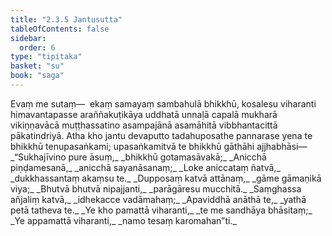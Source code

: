 ```yaml
---
title: "2.3.5 Jantusutta"
tableOfContents: false
sidebar:
  order: 6
type: "tipitaka"
basket: "su"
book: "saga"
---
```



<DynamicBreadcrumb />

<Division number="106" book="saga">

<Paragraph number="522" book="saga">
Evaṃ me sutaṃ—  ekaṃ samayaṃ sambahulā bhikkhū, kosalesu viharanti himavantapasse araññakuṭikāya uddhatā unnaḷā capalā mukharā vikiṇṇavācā muṭṭhassatino asampajānā asamāhitā vibbhantacittā pākatindriyā.
</Paragraph>

<Paragraph number="523" book="saga">
Atha kho jantu devaputto tadahuposathe pannarase yena te bhikkhū tenupasaṅkami; upasaṅkamitvā te bhikkhū gāthāhi ajjhabhāsi—
</Paragraph>

<Paragraph number="524" type="verses" book="saga">
_“Sukhajīvino pure āsuṃ,_  
_bhikkhū gotamasāvakā;_  
_Anicchā piṇḍamesanā,_  
_anicchā sayanāsanaṃ;_  
_Loke aniccataṃ ñatvā,_  
_dukkhassantaṃ akaṃsu te._  

</Paragraph>

<Paragraph number="525" type="verses" book="saga">
_Dupposaṃ katvā attānaṃ,_  
_gāme gāmaṇikā viya;_  
_Bhutvā bhutvā nipajjanti,_  
_parāgāresu mucchitā._  

</Paragraph>

<Paragraph number="526" type="verses" book="saga">
_Saṃghassa añjaliṃ katvā,_  
_idhekacce vadāmahaṃ;_  
_Apaviddhā anāthā te,_  
_yathā petā tatheva te._  

</Paragraph>

<Paragraph number="527" type="verses" book="saga">
_Ye kho pamattā viharanti,_  
_te me sandhāya bhāsitaṃ;_  
_Ye appamattā viharanti,_  
_namo tesaṃ karomahan”ti._
</Paragraph>
</Division>